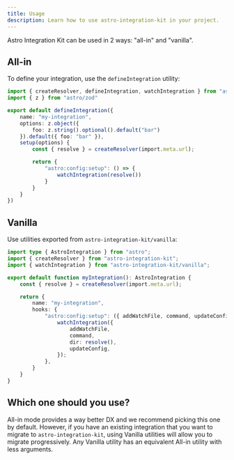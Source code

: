 ```yaml
---
title: Usage
description: Learn how to use astro-integration-kit in your project.
---
```


Astro Integration Kit can be used in 2 ways: "all-in" and "vanilla".

## All-in

To define your integration, use the `defineIntegration` utility:

```ts title="my-integration/index.ts"
import { createResolver, defineIntegration, watchIntegration } from "astro-integration-kit";
import { z } from "astro/zod"

export default defineIntegration({
    name: "my-integration",
    options: z.object({
        foo: z.string().optional().default("bar")
    }).default({ foo: "bar" }),
    setup(options) {
        const { resolve } = createResolver(import.meta.url);

        return {
            "astro:config:setup": () => {
                watchIntegration(resolve())
            }
        }
    }
})
```

## Vanilla

Use utilities exported from `astro-integration-kit/vanilla`:

```ts title="integration/index.ts"
import type { AstroIntegration } from "astro";
import { createResolver } from "astro-integration-kit";
import { watchIntegration } from "astro-integration-kit/vanilla";

export default function myIntegration(): AstroIntegration {
    const { resolve } = createResolver(import.meta.url);

    return {
        name: "my-integration",
        hooks: {
			"astro:config:setup": ({ addWatchFile, command, updateConfig }) => {
				watchIntegration({
					addWatchFile,
					command,
					dir: resolve(),
					updateConfig,
				});
			},
        }
    }
}
```

## Which one should you use?

All-in mode provides a way better DX and we recommend picking this one by default. However, if you have
an existing integration that you want to migrate to `astro-integration-kit`, using Vanilla utilities
will allow you to migrate progressively. Any Vanilla utility has an equivalent All-in utility with less
arguments.